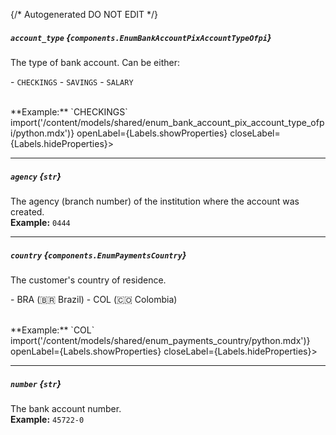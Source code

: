 {/* Autogenerated DO NOT EDIT  */}

##### `account_type` *{`components.EnumBankAccountPixAccountTypeOfpi`}*
The type of bank account. Can be either:

  \- `CHECKINGS`
  \- `SAVINGS`
  \- `SALARY`

<br/>
**Example:** `CHECKINGS`
<Collapsible content={() => import('/content/models/shared/enum_bank_account_pix_account_type_ofpi/python.mdx')} openLabel={Labels.showProperties} closeLabel={Labels.hideProperties}>
</Collapsible>

---
##### `agency` *{`str`}*
The agency (branch number) of the institution where the account was created.
<br/>
**Example:** `0444`

---
##### `country` *{`components.EnumPaymentsCountry`}*
The customer's country of residence.


\-  BRA (🇧🇷 Brazil)
\-  COL (🇨🇴 Colombia)

<br/>
**Example:** `COL`
<Collapsible content={() => import('/content/models/shared/enum_payments_country/python.mdx')} openLabel={Labels.showProperties} closeLabel={Labels.hideProperties}>
</Collapsible>

---
##### `number` *{`str`}*
The bank account number.
<br/>
**Example:** `45722-0`


